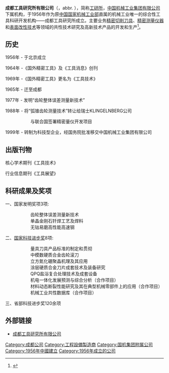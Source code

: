 {{Infobox company
| name     = 成都工具研究所有限公司
| name_en  = Chengdu Tool Research Institute Co.,Ltd
| logo     =
| type =  [[国有企业|国有企业]]<br>[[科研单位|科研单位]]
| local_code = 91510114201959066C
| foundation       = {{start date|1956}}[[中国|中国]][[北京|北京]]
| location         = {{CHN}}[[成都市|成都市]][[新都区|新都区]]工业大道东段601号
| area_served = 全球
| industry         = {{unbulleted list|[[精密刀具|精密刀具]]|[[精密量仪|精密量仪]]|[[表面改性技术|表面改性技术]]}}
| num_employees    = 500
| parent           = 中国机械工业集团
| homepage         = {{URL|ctri.com.cn}}
}}



'''成都工具研究所有限公司'''（{{lang-en|Chengdu Tool Research Institute Co.,Ltd}}，abbr. {{lang|en|'''CTRI'''}}），简称[[成都工具研究所|工研所]]，[[中国机械工业集团有限公司|中国机械工业集团有限公司]]下属机构，于1956年作为原[[中华人民共和国机械工业部|中国国家机械工业部]]直属的机械工业唯一的综合性工具科研开发机构——成都工具研究所成立。主要业务[[精密切削刀具|精密切削刀具]]、[[精密测量仪器|精密测量仪器]]和[[表面改性技术|表面改性技术]]等领域的共性技术研究及高新技术产品的开发和生产<ref>{{Cite web |url=http://www.ctri.com.cn/qyjbxx.php |title=成都工具研究所有限公司簡介 |access-date=2022-02-28 |archive-date=2022-02-28 |archive-url=https://web.archive.org/web/20220228032615/http://www.ctri.com.cn/qyjbxx.php |dead-url=no }}</ref>。

==历史==
1956年 - 于北京成立

1964年 -《国外精密工具》及《工具消息》创刊

1969年 -《国外精密工具》更名为《工具技术》

1965年 - 迁至成都

1977年 - 发明“齿轮整体误差测量新技术”

1988年 - 将“弧锥齿轮测量技术”转让给瑞士KLINGELNBERG公司
:::与联合国签署精密量仪开发项目

1999年 - 转制为科技型企业，经国务院批准移交中国机械工业集团有限公司

==出版刊物==
核心学术期刊《工具技术》

行业信息期刊《工具展望》

==科研成果及奖项==
一、国家发明奖项3项:

::齿轮整体误差测量新技术
::单晶金刚石钎焊工艺及焊料
::无钴易磨高性能高速钢

二、[[国家科学技术进步奖|国家科技进步奖]]8项:

::量具刀具产品标准的制定和贯彻
::中模数硬质合金齿轮滚刀
::立方氮化硼聚晶机理及其应用
::涂层硬质合金刀片成套技术及装备研究
::QPQ盐浴复合处理技术及成套设备
::机电一体化发展预测与综合分析（合作项目）
::材料动态断裂性能研究及其在典型机械零部件上的应用（合作项目）
::机械工业共性数据库（合作项目）

三、省部科技进步奖120余项

== 外部链接 ==
* [http://www.ctri.com.cn/ 成都工具研究所有限公司] {{Wayback|url=http://www.ctri.com.cn/ |date=20210225182738 }}

[[Category:成都公司|Category:成都公司]]
[[Category:工程設備製造商|Category:工程設備製造商]]
[[Category:国机集团附属公司|Category:国机集团附属公司]]
[[Category:1956年中國建立|Category:1956年中國建立]]
[[Category:1956年成立的公司|Category:1956年成立的公司]]